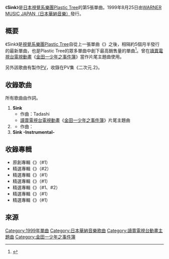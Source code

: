 {{Infobox Single
| Name           = Sink
| Artist         = [[Plastic_Tree|Plastic Tree]]
| Album          = 『{{link-ja|Parade (Plastic Tree專輯)|Parade (Plastic Treeのアルバム)|Parade}}』（#1）<br />『{{link-ja|Cut ～Early Songs Best Selection～|Cut 〜Early Songs Best Selection〜}}』（#2）<br />『{{link-ja|Single Collection (Plastic Tree專輯)|Single Collection (Plastic Treeのアルバム)|Single Collection}}』（#1）<br />『{{link-ja|Premium Best|Premium Best}}』（#1）<br />『{{link-ja|Best Album 黑盤|Best Album 黒盤}}』（#1、#2）<br />『{{link-ja|ALL TIME THE BEST|ALL TIME THE BEST}}』（#1）<br />『{{link-ja|Premium Best ～2010 Expanded Edition～|Premium Best 〜2010 Expanded Edition〜}}』（#1）
| A-side         = Sink
| B-side         = {{lang|ja|エンゼルフィッシュ}}
| Released       = 1999年8月25日
| Recorded       = 1999年<br />{{JPN}}
| Format         = 
| Genre          = [[搖滾樂|搖滾]]、[[日本流行音樂|J-POP]]
| Length         = 
| Label          = [[日本華納音樂|WARNER MUSIC JAPAN]]
| Producer       = 
| Chart position = * 第26名（[[Oricon公信榜|Oricon]]）
| Last single    = {{link-ja|Tremolo (Plastic Tree歌曲)|トレモロ (Plastic Treeの曲)|Tremolo}}<br />（1999年）
| This single    = '''Sink'''<br />（1999年）
| Next single    = {{link-ja|冰冷光|ツメタイヒカリ}}<br />（1999年）
}}
《'''Sink'''》是[[日本|日本]][[視覺系|視覺系]][[樂團|樂團]][[Plastic_Tree|Plastic Tree]]的第5張單曲。1999年8月25日由[[日本華納音樂|WARNER MUSIC JAPAN（日本華納音樂）]]發行。

== 概要 ==
《Sink》是[[視覺系|視覺系]][[樂團|樂團]][[Plastic_Tree|Plastic Tree]]自從上一張單曲《{{link-ja|Tremolo (Plastic Tree歌曲)|トレモロ (Plastic Treeの曲)|Tremolo}}》之後，相隔約5個月半發行的最新單曲，也是Plastic Tree的眾多單曲中創下最高銷售量的單曲<ref>{{Cite web|date=|url=http://www.oricon.co.jp/prof/artist/262385/ranking/cd_single/|title=Plastic Tree的CD單曲排行榜|work=|author=|publisher=[[Oricon公信榜|Oricon]]|accessdate=2017-01-29|language=ja|archive-date=2010-12-22|archive-url=https://web.archive.org/web/20101222060030/http://www.oricon.co.jp/prof/artist/262385/ranking/cd_single/|dead-url=no}}</ref>。曾在[[讀賣電視台|讀賣電視台]][[電視動畫|電視動畫]]《[[金田一少年之事件簿_(動畫)|金田一少年之事件簿]]》當作片尾主題曲使用。

另外該歌曲有製作[[音樂錄影帶|PV]]，收錄在PV集《二次元{{lang|ja|ヲルゴール}}.2》。

== 收錄歌曲 ==
所有歌曲由{{link-ja|有村龍太朗|有村竜太朗|Ryutaro}}作詞。
# '''Sink'''
#* 作曲：Tadashi
#* [[讀賣電視台|讀賣電視台]][[電視動畫|電視動畫]]《[[金田一少年之事件簿_(動畫)|金田一少年之事件簿]]》片尾主題曲
# '''{{lang|ja|エンゼルフィッシュ}}'''
#* 作曲：{{link-ja|中山明|ナカヤマアキラ|Akira}}
# '''Sink -Instrumental-'''

== 收錄專輯 ==
* 原創專輯《{{link-ja|Parade (Plastic Tree專輯)|Parade (Plastic Treeのアルバム)|Parade}}》（#1）
* 精選專輯《{{link-ja|Cut ～Early Songs Best Selection～|Cut 〜Early Songs Best Selection〜}}》（#2）
* 精選專輯《{{link-ja|Single Collection (Plastic Tree專輯)|Single Collection (Plastic Treeのアルバム)|Single Collection}}》（#1）
* 精選專輯《{{link-ja|Premium Best|Premium Best}}》（#1）
* 精選專輯《{{link-ja|Best Album 黑盤|Best Album 黒盤}}》（#1、#2）
* 精選專輯《{{link-ja|ALL TIME THE BEST|ALL TIME THE BEST}}》（#1）
* 精選專輯《{{link-ja|Premium Best ～2010 Expanded Edition～|Premium Best 〜2010 Expanded Edition〜}}》（#1）

== 來源 ==
{{reflist}}
{{Wiktionary}}
{{金田一少年之事件簿}}
{{DEFAULTSORT:Sink}}
[[Category:1999年單曲|Category:1999年單曲]]
[[Category:日本華納音樂歌曲|Category:日本華納音樂歌曲]]
[[Category:讀賣電視台動畫主題曲|Category:讀賣電視台動畫主題曲]]
[[Category:金田一少年之事件簿|Category:金田一少年之事件簿]]